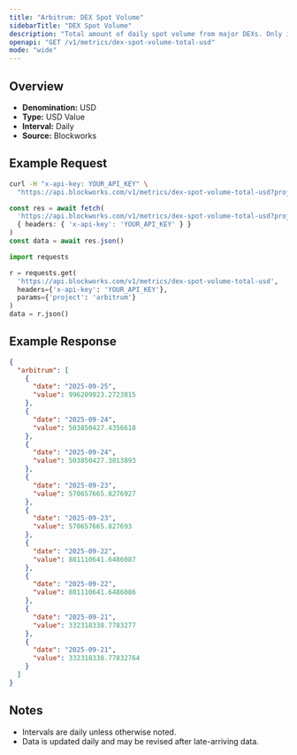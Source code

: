 ```yaml
---
title: "Arbitrum: DEX Spot Volume"
sidebarTitle: "DEX Spot Volume"
description: "Total amount of daily spot volume from major DEXs. Only includes volumes from fee-paying liquidity pools."
openapi: "GET /v1/metrics/dex-spot-volume-total-usd"
mode: "wide"
---
```


## Overview

- **Denomination:** USD
- **Type:** USD Value
- **Interval:** Daily
- **Source:** Blockworks

## Example Request

<CodeGroup>

```bash cURL
curl -H "x-api-key: YOUR_API_KEY" \
  "https://api.blockworks.com/v1/metrics/dex-spot-volume-total-usd?project=arbitrum"
```

```typescript TypeScript
const res = await fetch(
  'https://api.blockworks.com/v1/metrics/dex-spot-volume-total-usd?project=arbitrum',
  { headers: { 'x-api-key': 'YOUR_API_KEY' } }
)
const data = await res.json()
```

```python Python
import requests

r = requests.get(
  'https://api.blockworks.com/v1/metrics/dex-spot-volume-total-usd',
  headers={'x-api-key': 'YOUR_API_KEY'},
  params={'project': 'arbitrum'}
)
data = r.json()
```

</CodeGroup>

## Example Response

```json
{
  "arbitrum": [
    {
      "date": "2025-09-25",
      "value": 996209923.2723815
    },
    {
      "date": "2025-09-24",
      "value": 503850427.4356618
    },
    {
      "date": "2025-09-24",
      "value": 503850427.3813893
    },
    {
      "date": "2025-09-23",
      "value": 570657665.8276927
    },
    {
      "date": "2025-09-23",
      "value": 570657665.827693
    },
    {
      "date": "2025-09-22",
      "value": 881110641.6486087
    },
    {
      "date": "2025-09-22",
      "value": 881110641.6486086
    },
    {
      "date": "2025-09-21",
      "value": 332318338.7783277
    },
    {
      "date": "2025-09-21",
      "value": 332318338.77832764
    }
  ]
}
```

## Notes
- Intervals are daily unless otherwise noted.
- Data is updated daily and may be revised after late-arriving data.